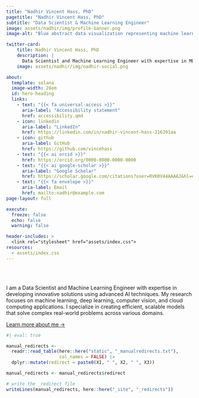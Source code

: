 ```yaml
---
title: "Nadhir Vincent Hass, PhD"
pagetitle: "Nadhir Vincent Hass, PhD"
subtitle: "Data Scientist & Machine Learning Engineer"
image: assets/nadhir/img/profile-banner.png
image-alt: "Blue abstract data visualization representing machine learning and AI concepts"

twitter-card:
    title: Nadhir Vincent Hass, PhD
    description: |
      Data Scientist and Machine Learning Engineer with expertise in ML, AI, Computer Vision, and Cloud Computing.
    image: assets/nadhir/img/nadhir-social.png

about:
  template: solana
  image-width: 28em
  id: hero-heading
  links:
    - text: "{{< fa universal-access >}}"
      aria-label: "Accessibility statement"
      href: accessibility.qmd
    - icon: linkedin
      aria-label: "LinkedIn"
      href: https://linkedin.com/in/nadhir-vincent-hass-216391aa
    - icon: github
      aria-label: GitHub
      href: https://github.com/vincehass
    - text: "{{< ai orcid >}}"
      href: https://orcid.org/0000-0000-0000-0000
    - text: "{{< ai google-scholar >}}"
      aria-label: "Google Scholar"
      href: https://scholar.google.com/citations?user=RVK0V44AAAAJ&hl=en
    - text: "{{< fa envelope >}}"
      aria-label: Email
      href: mailto:nadhir@example.com
page-layout: full

execute: 
  freeze: false
  echo: false
  warning: false

header-includes: >
  <link rel="stylesheet" href="assets/index.css">
resources:
  - assets/index.css
---
```


<br><br>


::: {#hero-heading}

I am a Data Scientist and Machine Learning Engineer with expertise in developing innovative solutions using advanced AI techniques. My research focuses on machine learning, deep learning, computer vision, and cloud computing applications. I specialize in creating efficient, scalable models that solve complex real-world problems across various domains.

[Learn more about me &rarr;](/about/){.about-links .subtitle}

:::
<!-- hero-heading -->

```r
#| eval: true

manual_redirects <-
  readr::read_table(here::here("static", "_manualredirects.txt"),
                    col_names = FALSE) |> 
  dplyr::mutate(redirect = paste0(X1, " ", X2, " ", X3))

manual_redirects <- manual_redirects$redirect

# write the _redirect file
writeLines(manual_redirects, here::here("_site", "_redirects"))

```
